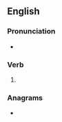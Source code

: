 {{also|TASed}}
==English==

===Pronunciation===
* {{IPA|/teɪzd/|lang=en}}

===Verb===
{{head|en|verb form}}

# {{en-past of|tase}}

===Anagrams===
* {{anagrams|en|a=adest|AEDST|Stade|Stead|asdet|dates|desat|sadet|sated|stade|stead|tsade}}
